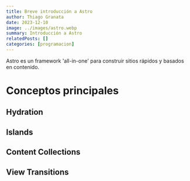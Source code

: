 ```yaml
---
title: Breve introducción a Astro
author: Thiago Granata
date: 2023-12-10
image: ../images/astro.webp
summary: Introducción a Astro
relatedPosts: []
categories: [programacion]
---
```


Astro es un framework 'all-in-one' para construir sitios rápidos y basados en contenido.

# Conceptos principales

## Hydration

## Islands

## Content Collections

## View Transitions